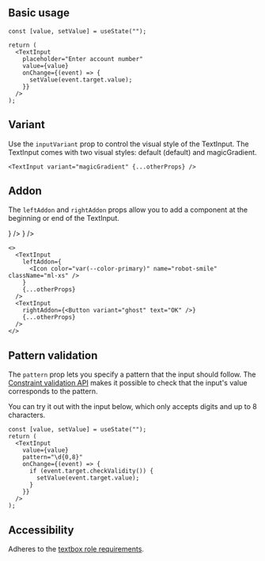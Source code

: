 

## Basic usage

<Preview>
  <TextInput className="w-[360px]" placeholder="Enter account number" />
</Preview>

```tsx
const [value, setValue] = useState("");

return (
  <TextInput
    placeholder="Enter account number"
    value={value}
    onChange={(event) => {
      setValue(event.target.value);
    }}
  />
);
```

## Variant

Use the `inputVariant` prop to control the visual style of the TextInput. The TextInput comes with two visual styles: default (default) and magicGradient.

<Preview>
  <TextInput
    variant="magicGradient"
    className="w-[360px]"
    placeholder="Enter account number"
  />
</Preview>

```tsx
<TextInput variant="magicGradient" {...otherProps} />
```

## Addon

The `leftAddon` and `rightAddon` props allow you to add a component at the beginning or end of the TextInput.

<Preview>
  <TextInput
    className="w-[360px]"
    placeholder="Enter account number"
    leftAddon={
      <Icon color="var(--color-primary)" name="robot-smile" className="ml-xs" />
    }
  />
  <TextInput
    className="w-[360px]"
    placeholder="Enter account number"
    rightAddon={<Button variant="ghost" text="OK" />}
  />
</Preview>

```tsx
<>
  <TextInput
    leftAddon={
      <Icon color="var(--color-primary)" name="robot-smile" className="ml-xs" />
    }
    {...otherProps}
  />
  <TextInput
    rightAddon={<Button variant="ghost" text="OK" />}
    {...otherProps}
  />
</>
```

## Pattern validation

The `pattern` prop lets you specify a pattern that the input should follow. The [Constraint validation API](https://developer.mozilla.org/en-US/docs/Web/HTML/Constraint_validation) makes it possible to check that the input's value corresponds to the pattern.

You can try it out with the input below, which only accepts digits and up to 8 characters.

<Preview>
  <DemoTextInput />
</Preview>

```tsx
const [value, setValue] = useState("");
return (
  <TextInput
    value={value}
    pattern="\d{0,8}"
    onChange={(event) => {
      if (event.target.checkValidity()) {
        setValue(event.target.value);
      }
    }}
  />
);
```

## Accessibility

Adheres to the [textbox role requirements](https://www.w3.org/TR/wai-aria-1.2/#textbox).
